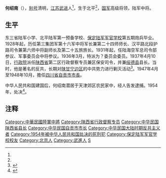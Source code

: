 '''何绍南'''（{{bd|1895年||1954年||}}），[[别号|别号]]清明，[[江苏|江苏]][[武进|武进]]人<ref name=aa2/>，生于北平<ref name=aa1/>{{Rp|45}}，[[中華民國國軍|国军]]高级将领，陆军中将。

==生平==

东三省陆军小学、北平陆军第一预备学校、[[保定陆军军官学校|保定陆军军官学校]]第五期炮兵毕业。1928年起，历任第三集团军第十六军中将军长兼第二十四师师长、汉平路北段护路司令兼第六师中将副师长及第二十五旅旅长。1931年起，任陆海空军总司令部参议、军事委员会中将参议。1936年3月，特派为？委员会委员。1937年4月10日，[[行政院|行政院]]派任[[陝西省_(中華民國)|陕西省]]第二区行政督察专员兼区保安司令，并兼[[绥德县|绥德县]]县长。当时，他是著名的反共，长期对[[陕甘宁边区|陕甘宁边区]]的中共势力进行剿灭活动<ref name="aa1">{{Cite journal
|last =
|first =
|author =刘陆军
|coauthors =
|date =1990
|year =
|month =
|title =《“摩擦专家”何绍南被逐记》
|journal =档案工作（现名：中国档案）
|volume =
|issue =1990年02期
|pages =45—46
|publisher =《中国档案》杂志社
|location =北京市
|issn =1007-5054
|pmid =
|doi =
|bibcode =
|oclc =
|id =
|url =https://mall.cnki.net/magazine/Article/ZGDA199002038.htm
|language =Zh-hans
|access-date =2021-06-21
|archive-date =2021-06-24
|archive-url =https://web.archive.org/web/20210624202438/https://mall.cnki.net/magazine/Article/ZGDA199002038.htm
|dead-url =no
}}</ref>{{Rp|45}}。1947年4月至1948年10月，擔任[[四川省|四川省]][[自贡市市长列表|自贡市市長]]。

中华人民共和国建国后，何绍南潜居于天津郊区农民家中，经人告发逮捕。1954年，处决<ref name="aa2">{{cite book 
|last= 
|first= 
|author =主编：徐友春，副主编：蔡鸿源、周光培，编撰人：王卓丰等
|date=1991 
|title=《民国人物大辞典·上》
|url= 
|location= 
|publisher=河北人民出版社
|page=677 
|isbn= 
|author-link= 
|language =Zh-hans}}</ref>。

== 注释 ==

{{Reflist}}

{{DEFAULTSORT:H}}
[[Category:中華民國陸軍中將|Category:中華民國陸軍中將]]
[[Category:陕西省行政督察专员|Category:陕西省行政督察专员]]
[[Category:中华民国陕西省县长|Category:中华民国陕西省县长]]
[[Category:中华民国自贡市市长|Category:中华民国自贡市市长]]
[[Category:中华民国大陆时期反共主义者|Category:中华民国大陆时期反共主义者]]
[[Category:1954年被中华人民共和国处决的死刑犯|Category:1954年被中华人民共和国处决的死刑犯]]
[[Category:保定陆军军官学校校友|Category:保定陆军军官学校校友]]
[[Category:北京人|Category:北京人]]
[[Category:武進人|Category:武進人]]
[[Category:何姓|S]]